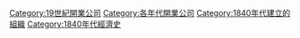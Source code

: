 {{EstcatDecadeType|18|4|19|公司|Companies|n=開業}}
[[Category:19世紀開業公司|Category:19世紀開業公司]]
[[Category:各年代開業公司|Category:各年代開業公司]]
[[Category:1840年代建立的組織|Category:1840年代建立的組織]]
[[Category:1840年代經濟史|Category:1840年代經濟史]]